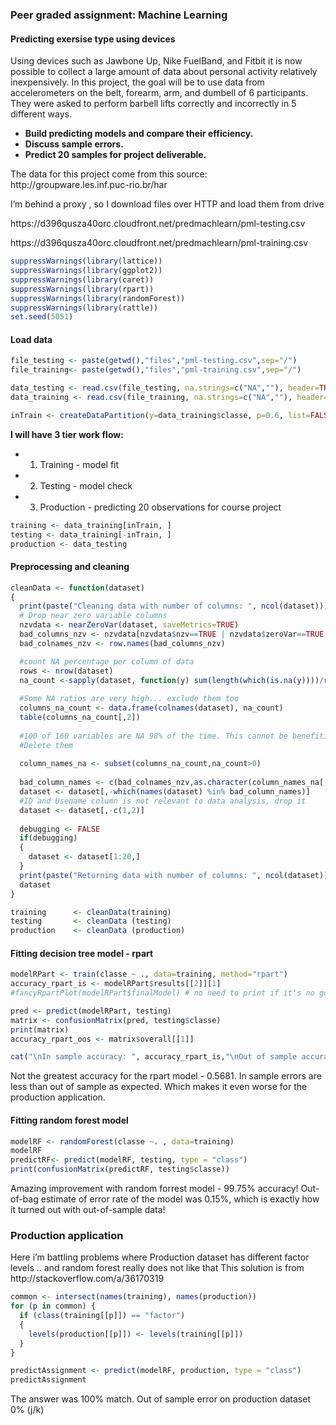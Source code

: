### Peer graded assignment: Machine Learning
#### Predicting exersise type using  devices
Using devices such as Jawbone Up, Nike FuelBand, and Fitbit it is now possible to collect a large amount of data about personal activity relatively inexpensively. In this project, the goal will be to use data from accelerometers on the belt, forearm, arm, and dumbell of 6 participants. They were asked to perform barbell lifts correctly and incorrectly in 5 different ways. 

* **Build predicting models and compare their efficiency.**
* **Discuss sample errors.** 
* **Predict 20 samples for project deliverable.**


The data for this project come from this source: http://groupware.les.inf.puc-rio.br/har

I'm behind a proxy , so I download files over HTTP and load them from drive

https://d396qusza40orc.cloudfront.net/predmachlearn/pml-testing.csv

https://d396qusza40orc.cloudfront.net/predmachlearn/pml-training.csv

```r
suppressWarnings(library(lattice))
suppressWarnings(library(ggplot2))
suppressWarnings(library(caret))
suppressWarnings(library(rpart))
suppressWarnings(library(randomForest))
suppressWarnings(library(rattle))
set.seed(5051)
```

#### Load data
```r
file_testing <- paste(getwd(),"files","pml-testing.csv",sep="/")
file_training<- paste(getwd(),"files","pml-training.csv",sep="/")

data_testing <- read.csv(file_testing, na.strings=c("NA",""), header=TRUE)
data_training <- read.csv(file_training, na.strings=c("NA",""), header=TRUE)

inTrain <- createDataPartition(y=data_training$classe, p=0.6, list=FALSE)
```

**I will have 3 tier work flow:**

* 1. Training - model fit
* 2. Testing - model check
* 3. Production - predicting 20 observations for course project
```r
training <- data_training[inTrain, ] 
testing <- data_training[-inTrain, ]
production <- data_testing 
```


#### Preprocessing and cleaning 
```r
cleanData <- function(dataset)
{
  print(paste("Cleaning data with number of columns: ", ncol(dataset)))
  # Drop near zero variable columns
  nzvdata <- nearZeroVar(dataset, saveMetrics=TRUE)
  bad_columns_nzv <- nzvdata[nzvdata$nzv==TRUE | nzvdata$zeroVar==TRUE,]
  bad_colnames_nzv <- row.names(bad_columns_nzv)

  #count NA percentage per column of data
  rows <- nrow(dataset)
  na_count <-sapply(dataset, function(y) sum(length(which(is.na(y))))/rows)
  
  #Some NA ratios are very high... exclude them too
  columns_na_count <- data.frame(colnames(dataset), na_count)
  table(columns_na_count[,2])
  
  #100 of 160 variables are NA 98% of the time. This cannot be benefitial to the analysis
  #Delete them
  
  column_names_na <- subset(columns_na_count,na_count>0)
  
  bad_column_names <- c(bad_colnames_nzv,as.character(column_names_na[,1]))
  dataset <- dataset[,-which(names(dataset) %in% bad_column_names)]
  #ID and Usename column is not relevant to data analysis, drop it
  dataset <- dataset[,-c(1,2)]
  
  debugging <- FALSE
  if(debugging)
  {
    dataset <- dataset[1:20,]
  }
  print(paste("Returning data with number of columns: ", ncol(dataset)))
  dataset
}

training      <- cleanData(training)
testing       <- cleanData (testing)
production    <- cleanData (production)
```

#### Fitting decision tree model - rpart
```r
modelRPart <- train(classe ~ ., data=training, method="rpart")
accuracy_rpart_is <- modelRPart$results[[2]][1]
#fancyRpartPlot(modelRPart$finalModel) # no need to print if it's no good

pred <- predict(modelRPart, testing)
matrix <- confusionMatrix(pred, testing$classe)
print(matrix)
accuracy_rpart_oos <- matrix$overall[[1]]

cat("\nIn sample accuracy: ", accuracy_rpart_is,"\nOut of sample accuracy: ",accuracy_rpart_oos, "\n")
```

Not the greatest accuracy for the rpart model - 0.5681. In sample errors are less than out of sample as expected. Which makes it even worse for the production application.

#### Fitting random forest model
```r
modelRF <- randomForest(classe ~. , data=training)
modelRF
predictRF<- predict(modelRF, testing, type = "class")
print(confusionMatrix(predictRF, testing$classe))
```

Amazing improvement with random forrest model - 99.75% accuracy!
Out-of-bag estimate of  error rate of the model was 0.15%, which is exactly how it turned out with out-of-sample data!

### Production application

Here i'm battling problems where Production dataset has different factor levels
.. and random forest really does not like that
This solution is from http://stackoverflow.com/a/36170319

```r
common <- intersect(names(training), names(production)) 
for (p in common) { 
  if (class(training[[p]]) == "factor") 
  { 
    levels(production[[p]]) <- levels(training[[p]]) 
  } 
}

predictAssignment <- predict(modelRF, production, type = "class")
predictAssignment
```

The answer was 100% match. Out of sample error on production dataset 0% (j/k)



